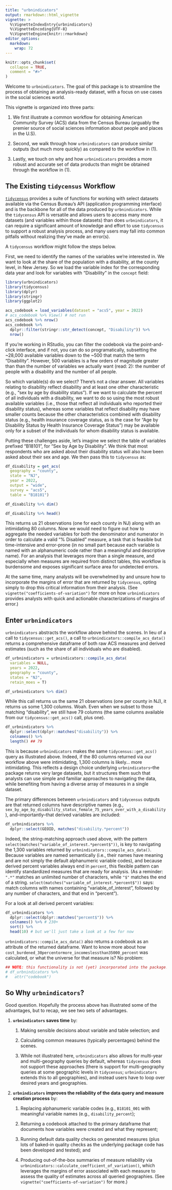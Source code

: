 ```yaml
---
title: "urbnindicators"
output: rmarkdown::html_vignette
vignette: >
  %\VignetteIndexEntry{urbnindicators}
  %\VignetteEncoding{UTF-8}
  %\VignetteEngine{knitr::rmarkdown}
editor_options: 
  markdown: 
    wrap: 72
---
```


```r
knitr::opts_chunk$set(
  collapse = TRUE,
  comment = "#>"
)
```

Welcome to `urbnindicators`. The goal of this package is to streamline
the process of obtaining an analysis-ready dataset, with a focus on use
cases in the social sciences world.

This vignette is organized into three parts:

1.  We first illustrate a common workflow for obtaining American
    Community Survey (ACS) data from the Census Bureau (arguably the
    premier source of social sciences information about people and
    places in the U.S).

2.  Second, we walk through how `urbnindicators` can produce similar
    outputs (but much more quickly) as compared to the workflow in (1).

3.  Lastly, we touch on why and how `urbnindicators` provides a more
    robust and accurate set of data products than might be obtained
    through the workflow in (1).

## The Existing `tidycensus` Workflow

[`tidycensus`](https://walker-data.com/tidycensus/index.html) provides a
suite of functions for working with select datasets available via the
Census Bureau's API (application programming interface) and is the
backbone for all of the data produced by `urbnindicators`. While the
`tidycensus` API is versatile and allows users to access many more
datasets (and variables within those datasets) than does
`urbnindicators`, it can require a significant amount of knowledge and
effort to use `tidycensus` to support a robust analysis process, and
many users may fall into common pitfalls without realizing they've made
an error(s).

A `tidycensus` workflow might follow the steps below.

First, we need to identify the names of the variables we're interested
in. We want to look at the share of the population with a disability, at
the county level, in New Jersey. So we load the variable index for the
corresponding data year and look for variables with "Disability" in the
`concept` field:

```r
library(urbnindicators)
library(tidycensus)
library(dplyr)
library(stringr)
library(ggplot2)

acs_codebook = load_variables(dataset = "acs5", year = 2022)
# acs_codebook %>% View() # not run
acs_codebook %>% nrow()
acs_codebook %>%
  dplyr::filter(stringr::str_detect(concept, "Disability")) %>%
  nrow() 
```

If you're working in RStudio, you can filter the codebook via the
point-and-click interface, and if not, you can do so programatically,
subsetting the \~28,000 available variables down to the \~500 that match
the term "Disability". However, 500 variables is a few orders of
magnitude greater than than the number of variables we actually want
(read: 2): the number of people with a disability and the number of all
people.

So which variable(s) do we select? There's not a clear answer. All
variables relating to disability reflect disability and at least one
other characteristic (e.g., "sex by age by disability status"). If we
want to calculate the percent of all individuals with a disability, we
want to do so using the most robust available variables (i.e., those
that reflect all individuals who reported their disability status),
whereas some variables that reflect disability may have smaller counts
because the other characteristics combined with disability status (e.g.,
health insurance coverage status, as is the case for "Age by Disability
Status by Health Insurance Coverage Status") may be available only for a
subset of the individuals for whom disability status is available.

Putting these challenges aside, let's imagine we select the table of
variables prefixed "B18101", for "Sex by Age by Disability". We think
that most respondents who are asked about their disability status will
also have been asked about their sex and age. We then pass this to
`tidycensus` as:

```r
df_disability = get_acs(
  geography = "county",
  state = "NJ", 
  year = 2022,
  output = "wide",
  survey = "acs5",
  table = "B18101")

df_disability %>% dim()

df_disability %>% head()
```

This returns us 21 observations (one for each county in NJ) along with
an intimidating 80 columns. Now we would need to figure out how to
aggregate the needed variables for both the denominator and numerator in
order to calculate a valid "% Disabled" measure, a task that is feasible
but time-intensive and error-prone (in no small part because each
variable is named with an alphanumeric code rather than a meaningful and
descriptive name). For an analysis that leverages more than a single
measure, and especially when measures are required from distinct tables,
this workflow is burdensome and exposes significant surface area for
undetected errors.

At the same time, many analysts will be overwhelmed by and unsure how to
incorporate the margins of error that are returned by `tidycensus`,
opting simply to drop this critical information from their analysis.
(See `vignette("coefficients-of-variation")` for more on how
`urbnindicators` provides analysts with quick and actionable
characterizations of margins of error.)

## Enter `urbnindicators`

`urbnindicators` abstracts the workflow above behind the scenes. In lieu
of a call to `tidycensus::get_acs()`, a call to
`urbnindicators::compile_acs_data()` returns a comprehensive dataframe
of both raw ACS measures and derived estimates (such as the share of all
individuals who are disabled).

```r
df_urbnindicators = urbnindicators::compile_acs_data(
  variables = NULL,
  years = 2022,
  geography = "county",
  states = "NJ",
  retain_moes = T)

df_urbnindicators %>% dim()
```

While this call returns us the same 21 observations (one per county in
NJ), it returns us some 1,300 columns. Woah. Even when we subset to
those matching "disability", we still have 79 columns (the same columns
available from our `tidycensus::get_acs()` call, plus one).

```r
df_urbnindicators %>%
  dplyr::select(dplyr::matches("disability")) %>% 
  colnames() %>% 
  length() ## 79
```

This is because `urbnindicators` makes the same `tidycensus::get_acs()`
query as illustrated above. Indeed, if the 80 columns returned via our
workflow above were intimidating, 1,300 columns is likely... more
intimidating. This reflects a design choice underlying
`urbnindicators`--the package returns very large datasets, but it
structures them such that analysts can use simple and familiar
approaches to navigating the data, while benefiting from having a
diverse array of measures in a single dataset.

The primary differences between `urbnindicators` and `tidycensus`
outputs are that returned columns have descriptive names (e.g.,
`sex_by_age_by_disability_status_female_75_years_over_with_a_disability`),
and--importantly--that derived variables are included:

```r
df_urbnindicators %>%
  dplyr::select(GEOID, matches("disability.*percent"))
```

Indeed, the string-matching approach used above, with the pattern
`select(matches("variable_of_interest.*percent$"))`, is key to
navigating the 1,300 variables returned by
`urbnindicators::compile_acs_data()`. Because variables are named
semantically (i.e., their names have meaning and are not simply the
default alphanumeric variable codes), and because derived percent
variables always end in `percent`, this flexible pattern can identify
standardized measures that are ready for analysis. (As a reminder:
`".*"` matches an unlimited number of characters, while `"$"` matches
the end of a string. `select(matches("variable_of_interest.*percent$"))`
says: match columns with names containing "variable_of_interest",
followed by any number of characters, and that end in "percent").

For a look at all derived percent variables:

```r
df_urbnindicators %>%
  dplyr::select(dplyr::matches("percent$")) %>%
  colnames() %>% # 230+
  sort() %>%
  head(10) # but we'll just take a look at a few for now
```

`urbnindicators::compile_acs_data()` also returns a codebook as an
attribute of the returned dataframe. Want to know more about how
`cost_burdened_30percentormore_incomeslessthan35000_percent` was
calculated, or what the universe for that measure is? No problem:

```r
## NOTE: this functionality is not (yet) incorporated into the package!
# df_urbnindicators %>%
#   attr("codebook")
```

## So Why `urbnindicators`?

Good question. Hopefully the process above has illustrated some of the
advantages, but to recap, we see two sets of advantages.

1.  **`urbnindicators` saves time** by:

    1.  Making sensible decisions about variable and table selection;
        and

    2.  Calculating common measures (typically percentages) behind the
        scenes.

    3.  While not illustrated here, `urbnindicators` also allows for
        multi-year and multi-geography queries by default, whereas
        `tidycensus` does not support these approaches (there is support
        for multi-geography queries at some geographic levels in
        `tidycensus`; `urbnindicators` extends this to all geographies),
        and instead users have to loop over desired years and
        geographies.

2.  **`urbnindicators` improves the reliability of the data query and
    measure creation process** by:

    1.  Replacing alphanumeric variable codes (e.g., `B18101_001` with
        meaningful variable names (e.g., `disability_percent`);

    2.  Returning a codebook attached to the primary dataframe that
        documents how variables were created and what they represent;

    3.  Running default data quality checks on generated measures (plus
        lots of baked-in quality checks as the underlying package code
        has been developed and tested); and

    4.  Producing out-of-the-box summaries of measure reliability via
        `urbnindicators::calculate_coefficient_of_variation()`, which
        leverages the margins of error associated with each measure to
        assess the quality of estimates across all queried geographies.
        (See `vignette("coefficients-of-variation")` for more.)
